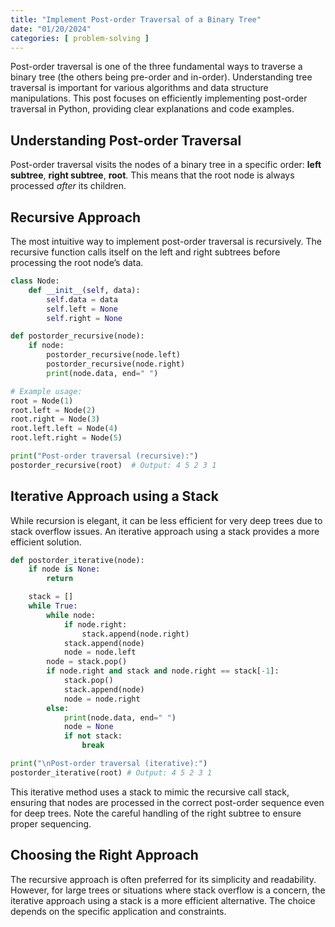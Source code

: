 ```yaml
---
title: "Implement Post-order Traversal of a Binary Tree"
date: "01/20/2024"
categories: [ problem-solving ]
---
```


Post-order traversal is one of the three fundamental ways to traverse a binary tree (the others being pre-order and in-order). Understanding tree traversal is important for various algorithms and data structure manipulations. This post focuses on efficiently implementing post-order traversal in Python, providing clear explanations and code examples.


## Understanding Post-order Traversal

Post-order traversal visits the nodes of a binary tree in a specific order:  **left subtree**, **right subtree**, **root**.  This means that the root node is always processed *after* its children.


## Recursive Approach

The most intuitive way to implement post-order traversal is recursively.  The recursive function calls itself on the left and right subtrees before processing the root node's data.

```python
class Node:
    def __init__(self, data):
        self.data = data
        self.left = None
        self.right = None

def postorder_recursive(node):
    if node:
        postorder_recursive(node.left)
        postorder_recursive(node.right)
        print(node.data, end=" ")

# Example usage:
root = Node(1)
root.left = Node(2)
root.right = Node(3)
root.left.left = Node(4)
root.left.right = Node(5)

print("Post-order traversal (recursive):")
postorder_recursive(root)  # Output: 4 5 2 3 1
```

## Iterative Approach using a Stack

While recursion is elegant, it can be less efficient for very deep trees due to stack overflow issues. An iterative approach using a stack provides a more efficient solution.


```python
def postorder_iterative(node):
    if node is None:
        return

    stack = []
    while True:
        while node:
            if node.right:
                stack.append(node.right)
            stack.append(node)
            node = node.left
        node = stack.pop()
        if node.right and stack and node.right == stack[-1]:
            stack.pop()
            stack.append(node)
            node = node.right
        else:
            print(node.data, end=" ")
            node = None
            if not stack:
                break

print("\nPost-order traversal (iterative):")
postorder_iterative(root) # Output: 4 5 2 3 1
```

This iterative method uses a stack to mimic the recursive call stack, ensuring that nodes are processed in the correct post-order sequence even for deep trees.  Note the careful handling of the right subtree to ensure proper sequencing.


## Choosing the Right Approach

The recursive approach is often preferred for its simplicity and readability. However, for large trees or situations where stack overflow is a concern, the iterative approach using a stack is a more efficient alternative. The choice depends on the specific application and constraints.

